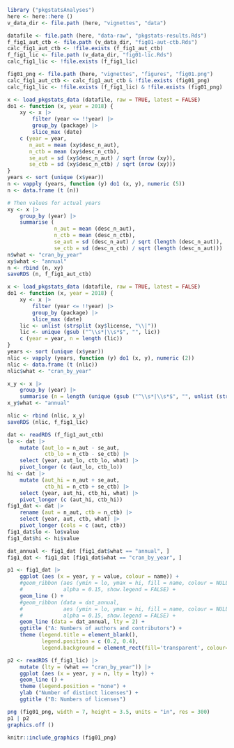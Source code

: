 
```r
library ("pkgstatsAnalyses")
here <- here::here ()
v_data_dir <- file.path (here, "vignettes", "data")

datafile <- file.path (here, "data-raw", "pkgstats-results.Rds")
f_fig1_aut_ctb <- file.path (v_data_dir, "fig01-aut-ctb.Rds")
calc_fig1_aut_ctb <- !file.exists (f_fig1_aut_ctb)
f_fig1_lic <- file.path (v_data_dir, "fig01-lic.Rds")
calc_fig1_lic <- !file.exists (f_fig1_lic)

fig01_png <- file.path (here, "vignettes", "figures", "fig01.png")
calc_fig1_aut_ctb <- calc_fig1_aut_ctb & !file.exists (fig01_png)
calc_fig1_lic <- !file.exists (f_fig1_lic) & !file.exists (fig01_png)
```

```r
x <- load_pkgstats_data (datafile, raw = TRUE, latest = FALSE)
do1 <- function (x, year = 2018) {
    xy <- x |>
        filter (year <= !!year) |>
        group_by (package) |>
        slice_max (date)
    c (year = year,
       n_aut = mean (xy$desc_n_aut),
       n_ctb = mean (xy$desc_n_ctb),
       se_aut = sd (xy$desc_n_aut) / sqrt (nrow (xy)),
       se_ctb = sd (xy$desc_n_ctb) / sqrt (nrow (xy)))
}
years <- sort (unique (x$year))
n <- vapply (years, function (y) do1 (x, y), numeric (5))
n <- data.frame (t (n))

# Then values for actual years
xy <- x |>
    group_by (year) |>
    summarise (
               n_aut = mean (desc_n_aut),
               n_ctb = mean (desc_n_ctb),
               se_aut = sd (desc_n_aut) / sqrt (length (desc_n_aut)),
               se_ctb = sd (desc_n_ctb) / sqrt (length (desc_n_aut)))
n$what <- "cran_by_year"
xy$what <- "annual"
n <- rbind (n, xy)
saveRDS (n, f_fig1_aut_ctb)
```

```r
x <- load_pkgstats_data (datafile, raw = TRUE, latest = FALSE)
do1 <- function (x, year = 2018) {
    xy <- x |>
        filter (year <= !!year) |>
        group_by (package) |>
        slice_max (date)
    lic <- unlist (strsplit (xy$license, "\\|"))
    lic <- unique (gsub ("^\\s*|\\s*$", "", lic))
    c (year = year, n = length (lic))
}
years <- sort (unique (x$year))
nlic <- vapply (years, function (y) do1 (x, y), numeric (2))
nlic <- data.frame (t (nlic))
nlic$what <- "cran_by_year"

x_y <- x |>
    group_by (year) |>
    summarise (n = length (unique (gsub ("^\\s*|\\s*$", "", unlist (strsplit (license, "\\|"))))))
x_y$what <- "annual"

nlic <- rbind (nlic, x_y)
saveRDS (nlic, f_fig1_lic)
```



```r

dat <- readRDS (f_fig1_aut_ctb)
lo <- dat |>
    mutate (aut_lo = n_aut - se_aut,
            ctb_lo = n_ctb - se_ctb) |>
    select (year, aut_lo, ctb_lo, what) |>
    pivot_longer (c (aut_lo, ctb_lo))
hi <- dat |>
    mutate (aut_hi = n_aut + se_aut,
            ctb_hi = n_ctb + se_ctb) |>
    select (year, aut_hi, ctb_hi, what) |>
    pivot_longer (c (aut_hi, ctb_hi))
fig1_dat <- dat |>
    rename (aut = n_aut, ctb = n_ctb) |>
    select (year, aut, ctb, what) |>
    pivot_longer (cols = c (aut, ctb))
fig1_dat$lo <- lo$value
fig1_dat$hi <- hi$value

dat_annual <- fig1_dat [fig1_dat$what == "annual", ]
fig1_dat <- fig1_dat [fig1_dat$what == "cran_by_year", ]

p1 <- fig1_dat |>
    ggplot (aes (x = year, y = value, colour = name)) +
    #geom_ribbon (aes (ymin = lo, ymax = hi, fill = name, colour = NULL),
    #             alpha = 0.15, show.legend = FALSE) +
    geom_line () +
    #geom_ribbon (data = dat_annual,
    #             aes (ymin = lo, ymax = hi, fill = name, colour = NULL),
    #             alpha = 0.15, show.legend = FALSE) +
    geom_line (data = dat_annual, lty = 2) +
    ggtitle ("A: Numbers of authors and contributors") +
    theme (legend.title = element_blank(),
           legend.position = c (0.2, 0.4),
           legend.background = element_rect(fill='transparent', colour='transparent'))

p2 <- readRDS (f_fig1_lic) |>
    mutate (lty = (what == "cran_by_year")) |>
    ggplot (aes (x = year, y = n, lty = lty)) +
    geom_line () +
    theme (legend.position = "none") +
    ylab ("Number of distinct licenses") +
    ggtitle ("B: Numbers of licenses")

png (fig01_png, width = 7, height = 3.5, units = "in", res = 300)
p1 | p2
graphics.off ()
```

```r
knitr::include_graphics (fig01_png)
```
